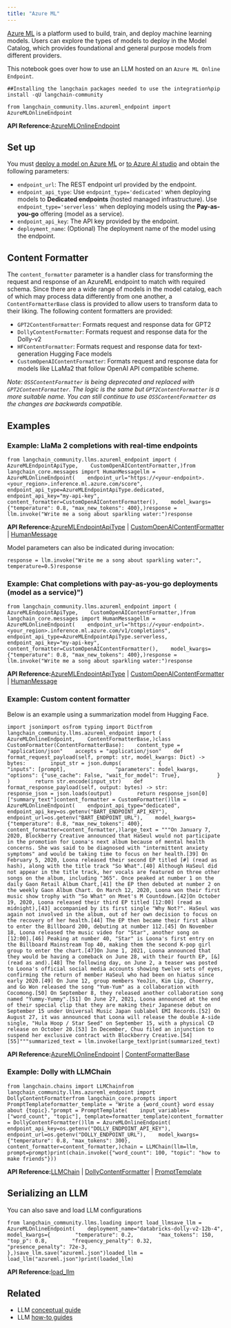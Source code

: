 ```yaml
---
title: "Azure ML"
---
```


[Azure ML](https://azure.microsoft.com/en-us/products/machine-learning/) is a platform used to build, train, and deploy machine learning models. Users can explore the types of models to deploy in the Model Catalog, which provides foundational and general purpose models from different providers.

This notebook goes over how to use an LLM hosted on an `Azure ML Online Endpoint`.

```
##Installing the langchain packages needed to use the integration%pip install -qU langchain-community
```

```
from langchain_community.llms.azureml_endpoint import AzureMLOnlineEndpoint
```

**API Reference:**[AzureMLOnlineEndpoint](https://python.langchain.com/api_reference/community/llms/langchain_community.llms.azureml_endpoint.AzureMLOnlineEndpoint.html)

## Set up

You must [deploy a model on Azure ML](https://learn.microsoft.com/en-us/azure/machine-learning/how-to-use-foundation-models?view=azureml-api-2#deploying-foundation-models-to-endpoints-for-inferencing) or [to Azure AI studio](https://learn.microsoft.com/en-us/azure/ai-studio/how-to/deploy-models-open) and obtain the following parameters:

* `endpoint_url`: The REST endpoint url provided by the endpoint.
* `endpoint_api_type`: Use `endpoint_type='dedicated'` when deploying models to **Dedicated endpoints** (hosted managed infrastructure). Use `endpoint_type='serverless'` when deploying models using the **Pay-as-you-go** offering (model as a service).
* `endpoint_api_key`: The API key provided by the endpoint.
* `deployment_name`: (Optional) The deployment name of the model using the endpoint.

## Content Formatter

The `content_formatter` parameter is a handler class for transforming the request and response of an AzureML endpoint to match with required schema. Since there are a wide range of models in the model catalog, each of which may process data differently from one another, a `ContentFormatterBase` class is provided to allow users to transform data to their liking. The following content formatters are provided:

* `GPT2ContentFormatter`: Formats request and response data for GPT2
* `DollyContentFormatter`: Formats request and response data for the Dolly-v2
* `HFContentFormatter`: Formats request and response data for text-generation Hugging Face models
* `CustomOpenAIContentFormatter`: Formats request and response data for models like LLaMa2 that follow OpenAI API compatible scheme.

*Note: `OSSContentFormatter` is being deprecated and replaced with `GPT2ContentFormatter`. The logic is the same but `GPT2ContentFormatter` is a more suitable name. You can still continue to use `OSSContentFormatter` as the changes are backwards compatible.*

## Examples

### Example: LlaMa 2 completions with real-time endpoints

```
from langchain_community.llms.azureml_endpoint import (    AzureMLEndpointApiType,    CustomOpenAIContentFormatter,)from langchain_core.messages import HumanMessagellm = AzureMLOnlineEndpoint(    endpoint_url="https://<your-endpoint>.<your_region>.inference.ml.azure.com/score",    endpoint_api_type=AzureMLEndpointApiType.dedicated,    endpoint_api_key="my-api-key",    content_formatter=CustomOpenAIContentFormatter(),    model_kwargs={"temperature": 0.8, "max_new_tokens": 400},)response = llm.invoke("Write me a song about sparkling water:")response
```

**API Reference:**[AzureMLEndpointApiType](https://python.langchain.com/api_reference/community/llms/langchain_community.llms.azureml_endpoint.AzureMLEndpointApiType.html) | [CustomOpenAIContentFormatter](https://python.langchain.com/api_reference/community/llms/langchain_community.llms.azureml_endpoint.CustomOpenAIContentFormatter.html) | [HumanMessage](https://python.langchain.com/api_reference/core/messages/langchain_core.messages.human.HumanMessage.html)

Model parameters can also be indicated during invocation:

```
response = llm.invoke("Write me a song about sparkling water:", temperature=0.5)response
```

### Example: Chat completions with pay-as-you-go deployments (model as a service)")

```
from langchain_community.llms.azureml_endpoint import (    AzureMLEndpointApiType,    CustomOpenAIContentFormatter,)from langchain_core.messages import HumanMessagellm = AzureMLOnlineEndpoint(    endpoint_url="https://<your-endpoint>.<your_region>.inference.ml.azure.com/v1/completions",    endpoint_api_type=AzureMLEndpointApiType.serverless,    endpoint_api_key="my-api-key",    content_formatter=CustomOpenAIContentFormatter(),    model_kwargs={"temperature": 0.8, "max_new_tokens": 400},)response = llm.invoke("Write me a song about sparkling water:")response
```

**API Reference:**[AzureMLEndpointApiType](https://python.langchain.com/api_reference/community/llms/langchain_community.llms.azureml_endpoint.AzureMLEndpointApiType.html) | [CustomOpenAIContentFormatter](https://python.langchain.com/api_reference/community/llms/langchain_community.llms.azureml_endpoint.CustomOpenAIContentFormatter.html) | [HumanMessage](https://python.langchain.com/api_reference/core/messages/langchain_core.messages.human.HumanMessage.html)

### Example: Custom content formatter

Below is an example using a summarization model from Hugging Face.

```
import jsonimport osfrom typing import Dictfrom langchain_community.llms.azureml_endpoint import (    AzureMLOnlineEndpoint,    ContentFormatterBase,)class CustomFormatter(ContentFormatterBase):    content_type = "application/json"    accepts = "application/json"    def format_request_payload(self, prompt: str, model_kwargs: Dict) -> bytes:        input_str = json.dumps(            {                "inputs": [prompt],                "parameters": model_kwargs,                "options": {"use_cache": False, "wait_for_model": True},            }        )        return str.encode(input_str)    def format_response_payload(self, output: bytes) -> str:        response_json = json.loads(output)        return response_json[0]["summary_text"]content_formatter = CustomFormatter()llm = AzureMLOnlineEndpoint(    endpoint_api_type="dedicated",    endpoint_api_key=os.getenv("BART_ENDPOINT_API_KEY"),    endpoint_url=os.getenv("BART_ENDPOINT_URL"),    model_kwargs={"temperature": 0.8, "max_new_tokens": 400},    content_formatter=content_formatter,)large_text = """On January 7, 2020, Blockberry Creative announced that HaSeul would not participate in the promotion for Loona's next album because of mental health concerns. She was said to be diagnosed with "intermittent anxiety symptoms" and would be taking time to focus on her health.[39] On February 5, 2020, Loona released their second EP titled [#] (read as hash), along with the title track "So What".[40] Although HaSeul did not appear in the title track, her vocals are featured on three other songs on the album, including "365". Once peaked at number 1 on the daily Gaon Retail Album Chart,[41] the EP then debuted at number 2 on the weekly Gaon Album Chart. On March 12, 2020, Loona won their first music show trophy with "So What" on Mnet's M Countdown.[42]On October 19, 2020, Loona released their third EP titled [12:00] (read as midnight),[43] accompanied by its first single "Why Not?". HaSeul was again not involved in the album, out of her own decision to focus on the recovery of her health.[44] The EP then became their first album to enter the Billboard 200, debuting at number 112.[45] On November 18, Loona released the music video for "Star", another song on [12:00].[46] Peaking at number 40, "Star" is Loona's first entry on the Billboard Mainstream Top 40, making them the second K-pop girl group to enter the chart.[47]On June 1, 2021, Loona announced that they would be having a comeback on June 28, with their fourth EP, [&] (read as and).[48] The following day, on June 2, a teaser was posted to Loona's official social media accounts showing twelve sets of eyes, confirming the return of member HaSeul who had been on hiatus since early 2020.[49] On June 12, group members YeoJin, Kim Lip, Choerry, and Go Won released the song "Yum-Yum" as a collaboration with Cocomong.[50] On September 8, they released another collaboration song named "Yummy-Yummy".[51] On June 27, 2021, Loona announced at the end of their special clip that they are making their Japanese debut on September 15 under Universal Music Japan sublabel EMI Records.[52] On August 27, it was announced that Loona will release the double A-side single, "Hula Hoop / Star Seed" on September 15, with a physical CD release on October 20.[53] In December, Chuu filed an injunction to suspend her exclusive contract with Blockberry Creative.[54][55]"""summarized_text = llm.invoke(large_text)print(summarized_text)
```

**API Reference:**[AzureMLOnlineEndpoint](https://python.langchain.com/api_reference/community/llms/langchain_community.llms.azureml_endpoint.AzureMLOnlineEndpoint.html) | [ContentFormatterBase](https://python.langchain.com/api_reference/community/llms/langchain_community.llms.azureml_endpoint.ContentFormatterBase.html)

### Example: Dolly with LLMChain

```
from langchain.chains import LLMChainfrom langchain_community.llms.azureml_endpoint import DollyContentFormatterfrom langchain_core.prompts import PromptTemplateformatter_template = "Write a {word_count} word essay about {topic}."prompt = PromptTemplate(    input_variables=["word_count", "topic"], template=formatter_template)content_formatter = DollyContentFormatter()llm = AzureMLOnlineEndpoint(    endpoint_api_key=os.getenv("DOLLY_ENDPOINT_API_KEY"),    endpoint_url=os.getenv("DOLLY_ENDPOINT_URL"),    model_kwargs={"temperature": 0.8, "max_tokens": 300},    content_formatter=content_formatter,)chain = LLMChain(llm=llm, prompt=prompt)print(chain.invoke({"word_count": 100, "topic": "how to make friends"}))
```

**API Reference:**[LLMChain](https://python.langchain.com/api_reference/langchain/chains/langchain.chains.llm.LLMChain.html) | [DollyContentFormatter](https://python.langchain.com/api_reference/community/llms/langchain_community.llms.azureml_endpoint.DollyContentFormatter.html) | [PromptTemplate](https://python.langchain.com/api_reference/core/prompts/langchain_core.prompts.prompt.PromptTemplate.html)

## Serializing an LLM

You can also save and load LLM configurations

```
from langchain_community.llms.loading import load_llmsave_llm = AzureMLOnlineEndpoint(    deployment_name="databricks-dolly-v2-12b-4",    model_kwargs={        "temperature": 0.2,        "max_tokens": 150,        "top_p": 0.8,        "frequency_penalty": 0.32,        "presence_penalty": 72e-3,    },)save_llm.save("azureml.json")loaded_llm = load_llm("azureml.json")print(loaded_llm)
```

**API Reference:**[load\_llm](https://python.langchain.com/api_reference/community/llms/langchain_community.llms.loading.load_llm.html)

## Related

* LLM [conceptual guide](/oss/concepts/text_llms)
* LLM [how-to guides](/oss/how_to/#llms)
